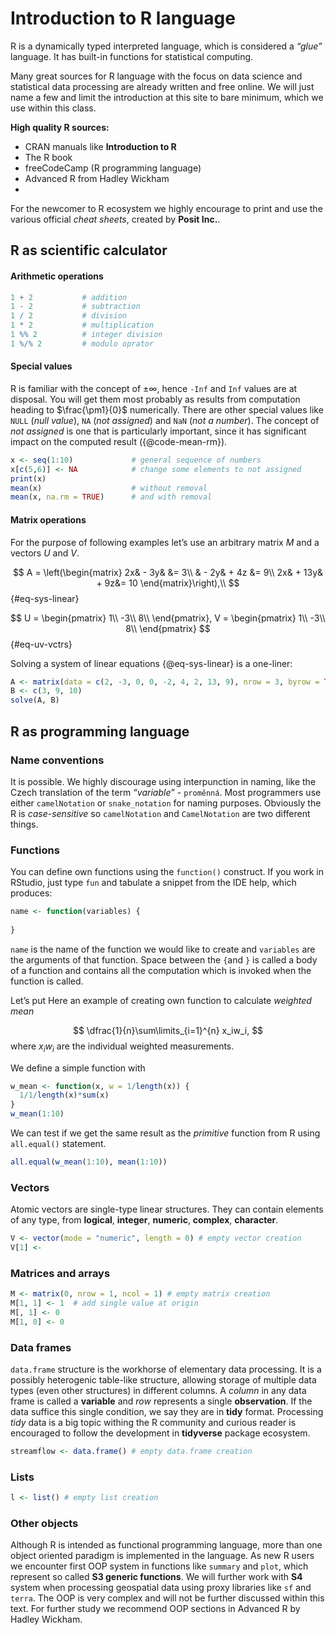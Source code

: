 # Introduction to R language

R is a dynamically typed interpreted language, which is considered a *"glue"* language. It has built-in functions for statistical computing.

Many great sources for R language with the focus on data science and statistical data processing are already written and free online. We will just name a few and limit the introduction at this site to bare minimum, which we use within this class.

**High quality R sources:**

-   CRAN manuals like **Introduction to R**\
-   The R book\
-   freeCodeCamp (R programming language)
-   Advanced R from Hadley Wickham\
-   

For the newcomer to R ecosystem we highly encourage to print and use the various official *cheat sheets*, created by **Posit Inc.**. 

## R as scientific calculator

#### Arithmetic operations

```r
1 + 2           # addition
1 - 2           # subtraction 
1 / 2           # division
1 * 2           # multiplication
1 %% 2          # integer division
1 %/% 2         # modulo oprator
```

#### Special values
R is familiar with the concept of $\pm\infty$, hence `-Inf` and `Inf` values are at disposal. 
You will get them most probably as results from computation heading to $\frac{\pm1}{0}$ numerically. 
There are other special values like `NULL` (*null value*), `NA` (*not assigned*) and `NaN` (*not a number*).
The concept of *not assigned* is one that is particularly important, since it has significant
impact on the computed result ({@code-mean-rm}).

```r
x <- seq(1:10)             # general sequence of numbers
x[c(5,6)] <- NA            # change some elements to not assigned
print(x)
mean(x)                    # without removal
mean(x, na.rm = TRUE)      # and with removal
```


#### Matrix operations

For the purpose of following examples let's use an arbitrary matrix $M$ and a vectors $U$ and $V$.

$$
A = \left(\begin{matrix}
2x& - 3y& &= 3\\
& - 2y& + 4z &= 9\\
2x& + 13y& + 9z&= 10
\end{matrix}\right),\\
$$ {#eq-sys-linear}


$$
U = \begin{pmatrix}
1\\
-3\\
8\\
\end{pmatrix},
V = \begin{pmatrix}
1\\
-3\\
8\\
\end{pmatrix}
$$ {#eq-uv-vctrs}

Solving a system of linear equations {@eq-sys-linear} is a one-liner:

```r
A <- matrix(data = c(2, -3, 0, 0, -2, 4, 2, 13, 9), nrow = 3, byrow = TRUE)
B <- c(3, 9, 10)
solve(A, B)
```

## R as programming language

### Name conventions

It is possible. We highly discourage using interpunction in naming, like the Czech translation of the term *"variable"* - `proměnná`. Most programmers use either `camelNotation` or `snake_notation` for naming purposes. Obviously the R is *case-sensitive* so `camelNotation` and `CamelNotation` are two different things.

### Functions

You can define own functions using the `function()` construct. If you work in RStudio, just type `fun` and tabulate a snippet from the IDE help, which produces:

```r
name <- function(variables) {
  
}
```

`name` is the name of the function we would like to create and `variables` are the arguments of that function. Space between the `{`and `}` is called a body of a function and contains all the computation which is invoked when the function is called.

Let's put Here an example of creating own function to calculate *weighted mean*

$$
\dfrac{1}{n}\sum\limits_{i=1}^{n} x_iw_i, 
$$ 
where $x_iw_i$ are the individual weighted measurements.

We define a simple function with

```r
w_mean <- function(x, w = 1/length(x)) {
  1/1/length(x)*sum(x)
}
w_mean(1:10)
```

We can test if we get the same result as the *primitive* function from R using `all.equal()` statement.

```r
all.equal(w_mean(1:10), mean(1:10))
```

### Vectors

Atomic vectors are single-type linear structures. They can contain elements of any type, from **logical**, **integer**, **numeric**, **complex**, **character**.

```r
V <- vector(mode = "numeric", length = 0) # empty vector creation
V[1] <- 
```

### Matrices and arrays

```r
M <- matrix(0, nrow = 1, ncol = 1) # empty matrix creation
M[1, 1] <- 1  # add single value at origin
M[, 1] <- 0 
M[1, 0] <- 0 
```

### Data frames

`data.frame` structure is the workhorse of elementary data processing. It is a possibly heterogenic table-like structure, allowing storage of multiple data types (even other structures) in different columns. A *column* in any data frame is called a **variable** and *row* represents a single **observation**. If the data suffice this single condition, we say they are in **tidy** format. Processing *tidy* data is a big topic withing the R community and curious reader is encouraged to follow the development in **tidyverse** package ecosystem.

```r
streamflow <- data.frame() # empty data.frame creation
```

### Lists

```r
l <- list() # empty list creation 
```

### Other objects

Although R is intended as functional programming language, more than one object oriented paradigm is implemented in the language. As new R users we encounter first OOP system in functions like `summary` and `plot`, which represent so called **S3 generic functions**. We will further work with **S4** system when processing geospatial data using proxy libraries like `sf` and `terra`. The OOP is very complex and will not be further discussed within this text. For further study we recommend OOP sections in Advanced R by Hadley Wickham.

```r

```
